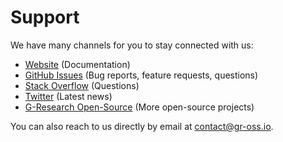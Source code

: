 # Support

We have many channels for you to stay connected with us:
- [Website](https://naskio.github.io/consuldotnet/) (Documentation)
- [GitHub Issues](https://github.com/G-Research/consuldotnet/issues) (Bug reports, feature requests, questions)
- [Stack Overflow](https://stackoverflow.com/questions/tagged/c%23+consul) (Questions)
- [Twitter](https://twitter.com/oss_gr) (Latest news)
- [G-Research Open-Source](https://opensource.gresearch.co.uk/) (More open-source projects)

You can also reach to us directly by email at contact@gr-oss.io.

